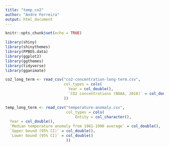 ```yaml
---
title: "temp_co2"
author: "Andre Ferreira"
output: html_document
---
```


```r
knitr::opts_chunk$set(echo = TRUE)

library(shiny)
library(shinythemes)
library(PPBDS.data)
library(ggplot2)
library(ggthemes)
library(tidyverse)
library(gganimate)

```

```r

co2_long_term <- read_csv("co2-concentration-long-term.csv",
                          col_types = cols(
                            Year = col_double(),
                            `CO2 concentrations (NOAA, 2018)` = col_double()
                          )) 

temp_long_term <- read_csv("temperature-anomaly.csv",
                           col_types = cols(
                               Entity = col_character(),
  Year = col_double(),
  `Median temperature anomaly from 1961-1990 average` = col_double(),
  `Upper bound (95% CI)` = col_double(),
  `Lower bound (95% CI)` = col_double()
                           ))
```

